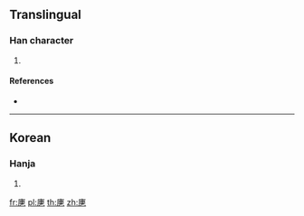 {{character info/new}}
==Translingual==

===Han character===
{{Han char|rn=5|rad=乙|as=10|sn=11|four=|canj=IJJN|ids=⿸广⿱車乙}}

# {{defn|Han|sort=乙10}}

====References====
* {{Han ref|kx=0084.321|dkj=|dj=|hdz=|uh=3423|ud=13347|bh=|bd=}}

----

==Korean==

===Hanja===
{{ko-hanja|hangeul=골|rv=gol|mr=kol|y=kol}}

# {{defn|lang=ko|sort=乙10}}

[[fr:㐣]]
[[pl:㐣]]
[[th:㐣]]
[[zh:㐣]]